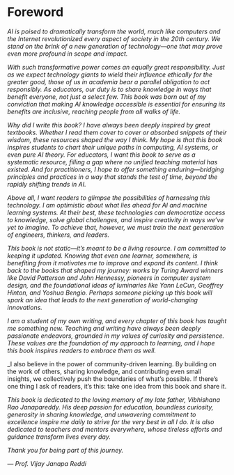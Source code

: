# Foreword {.unnumbered}

<div class="foreword-content">

_AI is poised to dramatically transform the world, much like computers and the Internet revolutionized every aspect of society in the 20th century. We stand on the brink of a new generation of technology—one that may prove even more profound in scope and impact._

_With such transformative power comes an equally great responsibility. Just as we expect technology giants to wield their influence ethically for the greater good, those of us in academia bear a parallel obligation to act responsibly. As educators, our duty is to share knowledge in ways that benefit everyone, not just a select few. This book was born out of my conviction that making AI knowledge accessible is essential for ensuring its benefits are inclusive, reaching people from all walks of life._

_Why did I write this book? I have always been deeply inspired by great textbooks. Whether I read them cover to cover or absorbed snippets of their wisdom, these resources shaped the way I think. My hope is that this book inspires students to chart their unique paths in computing, AI systems, or even pure AI theory. For educators, I want this book to serve as a systematic resource, filling a gap where no unified teaching material has existed. And for practitioners, I hope to offer something enduring—bridging principles and practices in a way that stands the test of time, beyond the rapidly shifting trends in AI._

_Above all, I want readers to glimpse the possibilities of harnessing this technology. I am optimistic about what lies ahead for AI and machine learning systems. At their best, these technologies can democratize access to knowledge, solve global challenges, and inspire creativity in ways we've yet to imagine. To achieve that, however, we must train the next generation of engineers, thinkers, and leaders._

_This book is not static—it's meant to be a living resource. I am committed to keeping it updated. Knowing that even one learner, somewhere, is benefiting from it motivates me to improve and expand its content. I think back to the books that shaped my journey: works by Turing Award winners like David Patterson and John Hennessy, pioneers in computer system design, and the foundational ideas of luminaries like Yann LeCun, Geoffrey Hinton, and Yoshua Bengio. Perhaps someone picking up this book will spark an idea that leads to the next generation of world-changing innovations._

_I am a student of my own writing, and every chapter of this book has taught me something new. Teaching and writing have always been deeply passionate endeavors, grounded in my values of curiosity and persistence. These values are the foundation of my approach to learning, and I hope this book inspires readers to embrace them as well._

_I also believe in the power of community-driven learning. By building on the work of others, sharing knowledge, and contributing even small insights, we collectively push the boundaries of what's possible. If there's one thing I ask of readers, it's this: take one idea from this book and share it.

_This book is dedicated to the loving memory of my late father, Vibhishana Rao Janapareddy. His deep passion for education, boundless curiosity, generosity in sharing knowledge, and unwavering commitment to excellence inspire me daily to strive for the very best in all I do. It is also dedicated to teachers and mentors everywhere, whose tireless efforts and guidance transform lives every day._

_Thank you for being part of this journey._

_— Prof. Vijay Janapa Reddi_
